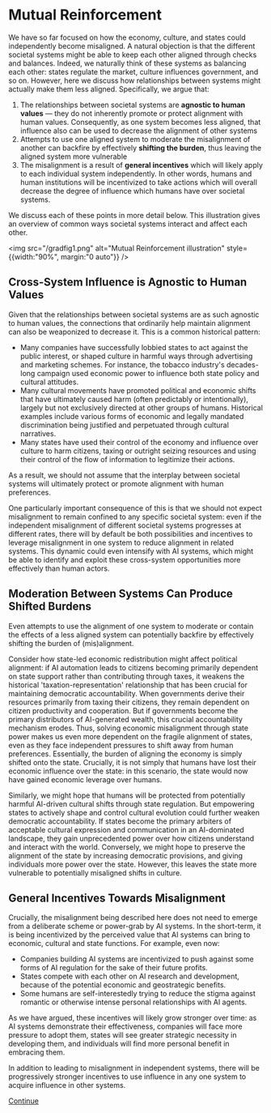 # Mutual Reinforcement

We have so far focused on how the economy, culture, and states could independently become misaligned. A natural objection is that the different societal systems might be able to keep each other aligned through checks and balances. Indeed, we naturally think of these systems as balancing each other: states regulate the market, culture influences government, and so on.
However, here we discuss how relationships between systems might actually make them less aligned. Specifically, we argue that:

1. The relationships between societal systems are **agnostic to human values** — they do not inherently promote or protect alignment with human values. Consequently, as one system becomes less aligned, that influence also can be used to decrease the alignment of other systems
2. Attempts to use one aligned system to moderate the misalignment of another can backfire by effectively **shifting the burden**, thus leaving the aligned system more vulnerable
3. The misalignment is a result of **general incentives** which will likely apply to each individual system independently. In other words, humans and human institutions will be incentivized to take actions which will overall decrease the degree of influence which humans have over societal systems.

We discuss each of these points in more detail below. This illustration gives an overview of common ways societal systems interact and affect each other.

<img src="/gradfig1.png" alt="Mutual Reinforcement illustration" style={{width:"90%", margin:"0 auto"}} />

## Cross-System Influence is Agnostic to Human Values

Given that the relationships between societal systems are as such agnostic to human values, the connections that ordinarily help maintain alignment can also be weaponized to decrease it. This is a common historical pattern:

- Many companies have successfully lobbied states to act against the public interest, or shaped culture in harmful ways through advertising and marketing schemes. For instance, the tobacco industry's decades-long campaign used economic power to influence both state policy and cultural attitudes.
- Many cultural movements have promoted political and economic shifts that have ultimately caused harm (often predictably or intentionally), largely but not exclusively directed at other groups of humans. Historical examples include various forms of economic and legally mandated discrimination being justified and perpetuated through cultural narratives.
- Many states have used their control of the economy and influence over culture to harm citizens, taxing or outright seizing resources and using their control of the flow of information to legitimize their actions.

As a result, we should not assume that the interplay between societal systems will ultimately protect or promote alignment with human preferences.

One particularly important consequence of this is that we should not expect misalignment to remain confined to any specific societal system: even if the independent misalignment of different societal systems progresses at different rates, there will by default be both possibilities and incentives to leverage misalignment in one system to reduce alignment in related systems. This dynamic could even intensify with AI systems, which might be able to identify and exploit these cross-system opportunities more effectively than human actors.

## Moderation Between Systems Can Produce Shifted Burdens

Even attempts to use the alignment of one system to moderate or contain the effects of a less aligned system can potentially backfire by effectively shifting the burden of (mis)alignment.

Consider how state-led economic redistribution might affect political alignment: if AI automation leads to citizens becoming primarily dependent on state support rather than contributing through taxes, it weakens the historical 'taxation-representation' relationship that has been crucial for maintaining democratic accountability. When governments derive their resources primarily from taxing their citizens, they remain dependent on citizen productivity and cooperation. But if governments become the primary distributors of AI-generated wealth, this crucial accountability mechanism erodes. Thus, solving economic misalignment through state power makes us even more dependent on the fragile alignment of states, even as they face independent pressures to shift away from human preferences. Essentially, the burden of aligning the economy is simply shifted onto the state. Crucially, it is not simply that humans have lost their economic influence over the state: in this scenario, the state would now have gained economic leverage over humans.

Similarly, we might hope that humans will be protected from potentially harmful AI-driven cultural shifts through state regulation. But empowering states to actively shape and control cultural evolution could further weaken democratic accountability. If states become the primary arbiters of acceptable cultural expression and communication in an AI-dominated landscape, they gain unprecedented power over how citizens understand and interact with the world. Conversely, we might hope to preserve the alignment of the state by increasing democratic provisions, and giving individuals more power over the state. However, this leaves the state more vulnerable to potentially misaligned shifts in culture.

## General Incentives Towards Misalignment

Crucially, the misalignment being described here does not need to emerge from a deliberate scheme or power-grab by AI systems. In the short-term, it is being incentivized by the perceived value that AI systems can bring to economic, cultural and state functions. For example, even now:

- Companies building AI systems are incentivized to push against some forms of AI regulation for the sake of their future profits.
- States compete with each other on AI research and development, because of the potential economic and geostrategic benefits.
- Some humans are self-interestedly trying to reduce the stigma against romantic or otherwise intense personal relationships with AI agents.

As we have argued, these incentives will likely grow stronger over time: as AI systems demonstrate their effectiveness, companies will face more pressure to adopt them, states will see greater strategic necessity in developing them, and individuals will find more personal benefit in embracing them.

In addition to leading to misalignment in independent systems, there will be progressively stronger incentives to use influence in any one system to acquire influence in other systems.

[Continue](mitigating-the-risk)
